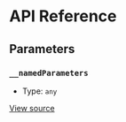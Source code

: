 # API Reference

## Parameters

### `__namedParameters`

- Type: `any`

[View source](https://github.com/vtex/shoreline/blob/157cabe04/packages/date/src/calendar/calendar-provider.tsx#L10)
